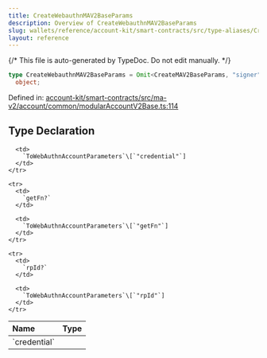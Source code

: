 ```yaml
---
title: CreateWebauthnMAV2BaseParams
description: Overview of CreateWebauthnMAV2BaseParams
slug: wallets/reference/account-kit/smart-contracts/src/type-aliases/CreateWebauthnMAV2BaseParams
layout: reference
---
```


{/* This file is auto-generated by TypeDoc. Do not edit manually. */}

```ts
type CreateWebauthnMAV2BaseParams = Omit<CreateMAV2BaseParams, "signer"> &
  object;
```

Defined in: [account-kit/smart-contracts/src/ma-v2/account/common/modularAccountV2Base.ts:114](https://github.com/alchemyplatform/aa-sdk/blob/08ef11b1fc98663df6a97fa93722c7f14b33f1cc/account-kit/smart-contracts/src/ma-v2/account/common/modularAccountV2Base.ts#L114)

## Type Declaration

<table>
  <thead>
    <tr>
      <th align="left">Name</th>
      <th align="left">Type</th>
    </tr>
  </thead>

  <tbody>
    <tr>
      <td>
        `credential`
      </td>

      <td>
        `ToWebAuthnAccountParameters`\[`"credential"`]
      </td>
    </tr>

    <tr>
      <td>
        `getFn?`
      </td>

      <td>
        `ToWebAuthnAccountParameters`\[`"getFn"`]
      </td>
    </tr>

    <tr>
      <td>
        `rpId?`
      </td>

      <td>
        `ToWebAuthnAccountParameters`\[`"rpId"`]
      </td>
    </tr>

  </tbody>
</table>
